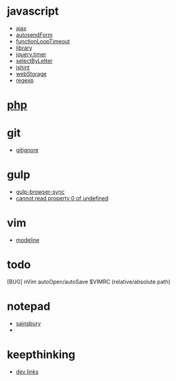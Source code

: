 = javascript =
* [[ajax]]
* [[autosendForm]]
* [[functionLoopTimeout]]
* [[library]]
* [[jquery.timer]]
* [[selectByLetter]]
* [[jshint]]
* [[webStorage]]
* [[regexp]]

= [[php]] =

= git =
* [[gitignore]]

= gulp =
* [[gulp-browser-sync]]
* [[cannot read property 0 of undefined]]

= vim =
* [[modeline]]

= todo =
[BUG] nVim autoOpen/autoSave $VIMRC (relative/absolute path)

= notepad =
* [[sainsbury]]
* 
= keepthinking =
* [[dev links]]

